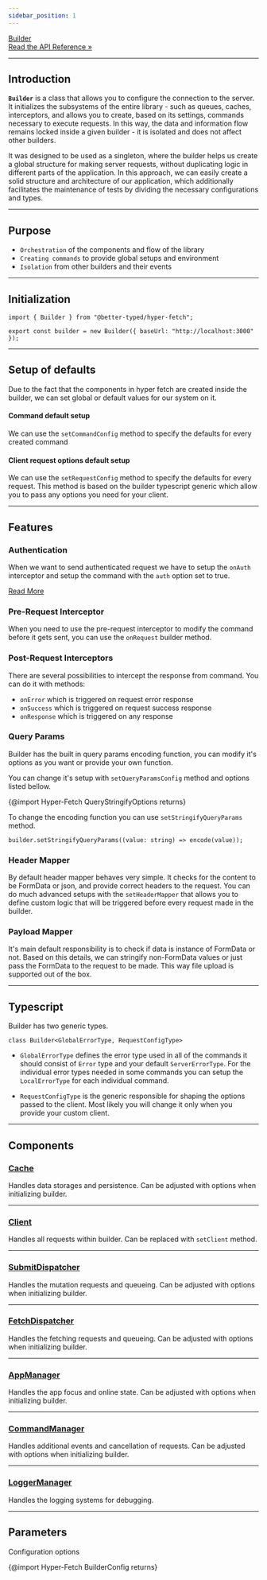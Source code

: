 ```yaml
---
sidebar_position: 1
---
```


<a class="api-link" href="/api/Hyper-Fetch/Class/Builder">
  <div class="api-link-title">Builder</div>
  <div class="api-link-sub-title">Read the API Reference »</div>
</a>

---

## Introduction

**`Builder`** is a class that allows you to configure the connection to the server. It initializes the subsystems of the
entire library - such as queues, caches, interceptors, and allows you to create, based on its settings, commands
necessary to execute requests. In this way, the data and information flow remains locked inside a given builder - it is
isolated and does not affect other builders.

It was designed to be used as a singleton, where the builder helps us create a global structure for making server
requests, without duplicating logic in different parts of the application. In this approach, we can easily create a
solid structure and architecture of our application, which additionally facilitates the maintenance of tests by dividing
the necessary configurations and types.

---

## Purpose

- `Orchestration` of the components and flow of the library
- `Creating commands` to provide global setups and environment
- `Isolation` from other builders and their events

---

## Initialization

```tsx
import { Builder } from "@better-typed/hyper-fetch";

export const builder = new Builder({ baseUrl: "http://localhost:3000" });
```

---

## Setup of defaults

Due to the fact that the components in hyper fetch are created inside the builder, we can set global or default values
for our system on it.

#### Command default setup

We can use the `setCommandConfig` method to specify the defaults for every created command

#### Client request options default setup

We can use the `setRequestConfig` method to specify the defaults for every request. This method is based on the builder
typescript generic which allow you to pass any options you need for your client.

---

## Features

### Authentication

When we want to send authenticated request we have to setup the `onAuth` interceptor and setup the command with the
`auth` option set to true.

[Read More](/guides/Basic/Authentication)

### Pre-Request Interceptor

When you need to use the pre-request interceptor to modify the command before it gets sent, you can use the `onRequest`
builder method.

### Post-Request Interceptors

There are several possibilities to intercept the response from command. You can do it with methods:

- `onError` which is triggered on request error response
- `onSuccess` which is triggered on request success response
- `onResponse` which is triggered on any response

### Query Params

Builder has the built in query params encoding function, you can modify it's options as you want or provide your own
function.

You can change it's setup with `setQueryParamsConfig` method and options listed bellow.

{@import Hyper-Fetch QueryStringifyOptions returns}

To change the encoding function you can use `setStringifyQueryParams` method.

```tsx
builder.setStringifyQueryParams((value: string) => encode(value));
```

### Header Mapper

By default header mapper behaves very simple. It checks for the content to be FormData or json, and provide correct
headers to the request. You can do much advanced setups with the `setHeaderMapper` that allows you to define custom
logic that will be triggered before every request made in the builder.

### Payload Mapper

It's main default responsibility is to check if data is instance of FormData or not. Based on this details, we can
stringify non-FormData values or just pass the FormData to the request to be made. This way file upload is supported out
of the box.

---

## Typescript

Builder has two generic types.

```tsx
class Builder<GlobalErrorType, RequestConfigType>
```

- `GlobalErrorType` defines the error type used in all of the commands it should consist of `Error` type and your
  default `ServerErrorType`. For the individual error types needed in some commands you can setup the `LocalErrorType`
  for each individual command.

- `RequestConfigType` is the generic responsible for shaping the options passed to the client. Most likely you will
  change it only when you provide your custom client.

---

## Components

### [Cache](/api/Hyper-Fetch/Class/Cache)

Handles data storages and persistence. Can be adjusted with options when initializing builder.

---

### [Client](/api/Hyper-Fetch/Function/fetchClient)

Handles all requests within builder. Can be replaced with `setClient` method.

---

### [SubmitDispatcher](/api/Hyper-Fetch/Class/Dispatcher)

Handles the mutation requests and queueing. Can be adjusted with options when initializing builder.

---

### [FetchDispatcher](/api/Hyper-Fetch/Class/Dispatcher)

Handles the fetching requests and queueing. Can be adjusted with options when initializing builder.

---

### [AppManager](/api/Hyper-Fetch/Class/AppManager)

Handles the app focus and online state. Can be adjusted with options when initializing builder.

---

### [CommandManager](/api/Hyper-Fetch/Class/CommandManager)

Handles additional events and cancellation of requests. Can be adjusted with options when initializing builder.

---

### [LoggerManager](/api/Hyper-Fetch/Class/LoggerManager)

Handles the logging systems for debugging.

---

## Parameters

Configuration options

{@import Hyper-Fetch BuilderConfig returns}

<!-- ## Authentication

1. Adding the headers to the request during authentication

```tsx
export const builder = new Builder({ baseUrl }).onAuth((command) => {
  const state = store.getState();
  const authToken = state.auth.token;

  // Before each command with setting "auth: true" add the Bearer token
  return command.setHeaders({
    ...command.headers,
    Authorization: `Bearer ${authToken}`,
  });
});

export const getUsers = builder.createCommand<{ name: string; email: string }>()({
  method: "GET",
  endpoint: "/users",
  auth: true, // Important!
});
```

2. Refreshing the token

```tsx
export const builder = new Builder({ baseUrl }).onError(async (res, command) => {
  const status = res[2];
  const refreshToken = localStorage.getItem(REFRESH_TOKEN_STORAGE_FIELD);

  // Check if command has the used value - this will ensure you will not go into infinite loop
  if (!command.used && refreshToken && status === 401) {
    // Prepare the refresh token command
    const postRefreshToken = builder.createCommand<LoginResponse, LoginData>()({
      endpoint: "/refresh-token",
      method: "POST",
    });

    // Call the command to receive new tokens
    const [data] = await postRefreshToken.setData({ refreshToken }).exec();

    if (data) {
      // Safe the new tokens
      localStorage.setItem(TOKEN_STORAGE_FIELD, data.token);
      localStorage.setItem(REFRESH_TOKEN_STORAGE_FIELD, data.refreshToken);
      // Repeat the request
      return command.setUsed(true).send();
    }
  }
  // Return the initial response is something goes wrong
  return res;
});
``` -->

<!--

- connection graph with command and other systems

-->

<!--
## TODOS and examples

- TODO - subsection for Builder -> providing own client (other than XHR) + options
- TODO - subsection for Builder -> providing own cache.
- TODO - subsection for Builder -> section for providing own Manager implementation.
- TODO - subsection for Builder -> section for providing own queues implementation. -->
